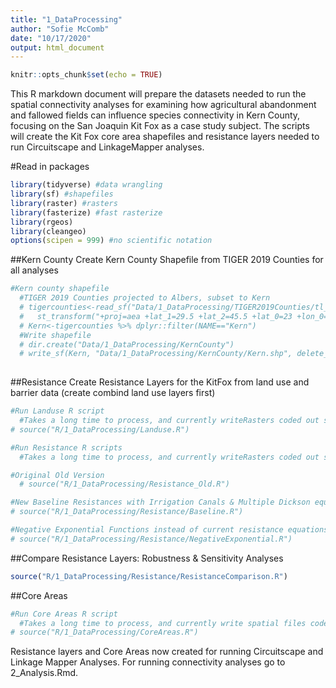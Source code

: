 ```yaml
---
title: "1_DataProcessing"
author: "Sofie McComb"
date: "10/17/2020"
output: html_document
---
```


```r
knitr::opts_chunk$set(echo = TRUE)
```

This R markdown document will prepare the datasets needed to run the spatial connectivity analyses for examining how agricultural abandonment and fallowed fields can influence species connectivity in Kern County, focusing on the San Joaquin Kit Fox as a case study subject. The scripts will create the Kit Fox core area shapefiles and resistance layers needed to run Circuitscape and LinkageMapper analyses. 

#Read in packages
```r

library(tidyverse) #data wrangling
library(sf) #shapefiles
library(raster) #rasters
library(fasterize) #fast rasterize
library(rgeos)
library(cleangeo)
options(scipen = 999) #no scientific notation

```

##Kern County
Create Kern County Shapefile from TIGER 2019 Counties for all analyses
```r

#Kern county shapefile
  #TIGER 2019 Counties projected to Albers, subset to Kern
  # tigercounties<-read_sf("Data/1_DataProcessing/TIGER2019Counties/tl_2019_us_county/tl_2019_us_county.shp") %>% 
  #   st_transform("+proj=aea +lat_1=29.5 +lat_2=45.5 +lat_0=23 +lon_0=-96 +x_0=0 +y_0=0 +datum=WGS84 +units=m +no_defs +ellps=WGS84 +towgs84=0,0,0 ")  #NLCD projection
  # Kern<-tigercounties %>% dplyr::filter(NAME=="Kern")
  #Write shapefile
  # dir.create("Data/1_DataProcessing/KernCounty")
  # write_sf(Kern, "Data/1_DataProcessing/KernCounty/Kern.shp", delete_layer = TRUE)
  

```

##Resistance
Create Resistance Layers for the KitFox from land use and barrier data (create combind land use layers first)

```r
#Run Landuse R script
  #Takes a long time to process, and currently writeRasters coded out so not written over unless need to rewrite
# source("R/1_DataProcessing/Landuse.R")

#Run Resistance R scripts
  #Takes a long time to process, and currently writeRasters coded out so not written over unless need to rewrite

#Original Old Version
  # source("R/1_DataProcessing/Resistance_Old.R")

#New Baseline Resistances with Irrigation Canals & Multiple Dickson equations
# source("R/1_DataProcessing/Resistance/Baseline.R")

#Negative Exponential Functions instead of current resistance equations
# source("R/1_DataProcessing/Resistance/NegativeExponential.R")


```

##Compare Resistance Layers: Robustness & Sensitivity Analyses

```r

source("R/1_DataProcessing/Resistance/ResistanceComparison.R")

```



##Core Areas

```r

#Run Core Areas R script
  #Takes a long time to process, and currently write spatial files coded out so not written over unless need to rewrite
# source("R/1_DataProcessing/CoreAreas.R")

```




Resistance layers and Core Areas now created for running Circuitscape and Linkage Mapper Analyses.
For running connectivity analyses go to 2_Analysis.Rmd.

